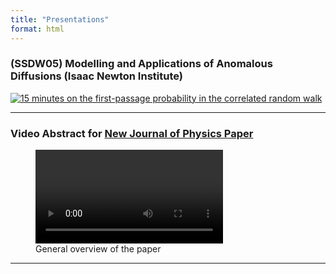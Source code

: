 ```yaml
---
title: "Presentations"
format: html
---
```


### (SSDW05) Modelling and Applications of Anomalous Diffusions (Isaac Newton Institute)
[![15 minutes on the first-passage probability in the correlated random walk](https://img.youtube.com/vi/ly_3qJjZcxs/0.jpg)](https://www.youtube.com/watch?v=ly_3qJjZcxs)

---

### Video Abstract for <a href = "https://iopscience.iop.org/article/10.1088/1367-2630/ad5d85/meta"> New Journal of Physics Paper </a>
![General overview of the paper](videos/vid_abstract.mp4)

---